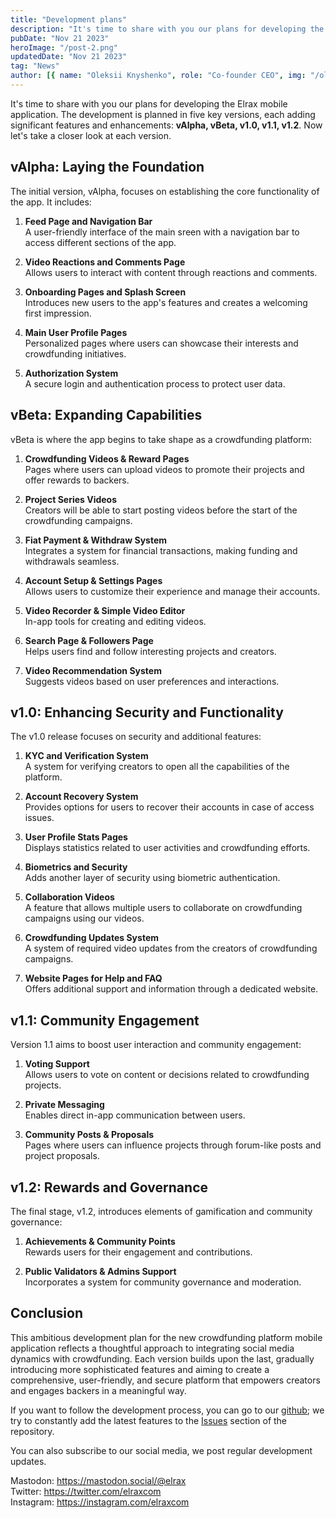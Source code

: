 ```yaml
---
title: "Development plans"
description: "It's time to share with you our plans for developing the Elrax mobile application. The development is planned in five key versions, each adding significant features and enhancements: **vAlpha, vBeta, v1.0, v1.1, v1.2**. Now let's take a closer look at each version."
pubDate: "Nov 21 2023"
heroImage: "/post-2.png"
updatedDate: "Nov 21 2023"
tag: "News"
author: [{ name: "Oleksii Knyshenko", role: "Co-founder CEO", img: "/oleksii.png" }]
---
```



<Author name="Oleksii Knyshenko" role="Co-founder CEO" img="/oleksii.png" />

It's time to share with you our plans for developing the Elrax mobile application. The development is planned in five key versions, each adding significant features and enhancements: **vAlpha, vBeta, v1.0, v1.1, v1.2**. Now let's take a closer look at each version.

## vAlpha: Laying the Foundation

The initial version, vAlpha, focuses on establishing the core functionality of the app. It includes:

1. **Feed Page and Navigation Bar**<br/>A user-friendly interface of the main sreen with a navigation bar to access different sections of the app.

2. **Video Reactions and Comments Page**<br/>Allows users to interact with content through reactions and comments.

3. **Onboarding Pages and Splash Screen**<br/>Introduces new users to the app's features and creates a welcoming first impression.

4. **Main User Profile Pages**<br/>Personalized pages where users can showcase their interests and crowdfunding initiatives.

5. **Authorization System**<br/>A secure login and authentication process to protect user data.

## vBeta: Expanding Capabilities

vBeta is where the app begins to take shape as a crowdfunding platform:

1. **Crowdfunding Videos & Reward Pages**<br/>Pages where users can upload videos to promote their projects and offer rewards to backers.

2. **Project Series Videos**<br/>Creators will be able to start posting videos before the start of the crowdfunding campaigns.

3. **Fiat Payment & Withdraw System**<br/>Integrates a system for financial transactions, making funding and withdrawals seamless.

4. **Account Setup & Settings Pages**<br/>Allows users to customize their experience and manage their accounts.

5. **Video Recorder & Simple Video Editor**<br/>In-app tools for creating and editing videos.

6. **Search Page & Followers Page**<br/>Helps users find and follow interesting projects and creators.

7. **Video Recommendation System**<br/>Suggests videos based on user preferences and interactions.

## v1.0: Enhancing Security and Functionality

The v1.0 release focuses on security and additional features:

1. **KYC and Verification System**<br/>A system for verifying creators to open all the capabilities of the platform.

2. **Account Recovery System**<br/>Provides options for users to recover their accounts in case of access issues.

3. **User Profile Stats Pages**<br/>Displays statistics related to user activities and crowdfunding efforts.

4. **Biometrics and Security**<br/>Adds another layer of security using biometric authentication.

5. **Collaboration Videos**<br/>A feature that allows multiple users to collaborate on crowdfunding campaigns using our videos.

6. **Crowdfunding Updates System**<br/>A system of required video updates from the creators of crowdfunding campaigns.

7. **Website Pages for Help and FAQ**<br/>Offers additional support and information through a dedicated website.

## v1.1: Community Engagement

Version 1.1 aims to boost user interaction and community engagement:

1. **Voting Support**<br/>Allows users to vote on content or decisions related to crowdfunding projects.

2. **Private Messaging**<br/>Enables direct in-app communication between users.

3. **Community Posts & Proposals**<br/>Pages where users can influence projects through forum-like posts and project proposals.

## v1.2: Rewards and Governance

The final stage, v1.2, introduces elements of gamification and community governance:

1. **Achievements & Community Points**<br/>Rewards users for their engagement and contributions.

2. **Public Validators & Admins Support**<br/>Incorporates a system for community governance and moderation.

## Conclusion

This ambitious development plan for the new crowdfunding platform mobile application reflects a thoughtful approach to integrating social media dynamics with crowdfunding. Each version builds upon the last, gradually introducing more sophisticated features and aiming to create a comprehensive, user-friendly, and secure platform that empowers creators and engages backers in a meaningful way.

If you want to follow the development process, you can go to our [github](https://github.com/elrax/elrax); we try to constantly add the latest features to the [Issues](https://github.com/elrax/elrax/issues) section of the repository.

You can also subscribe to our social media, we post regular development updates.

Mastodon: https://mastodon.social/@elrax <br/>
Twitter: https://twitter.com/elraxcom <br/>
Instagram: https://instagram.com/elraxcom
